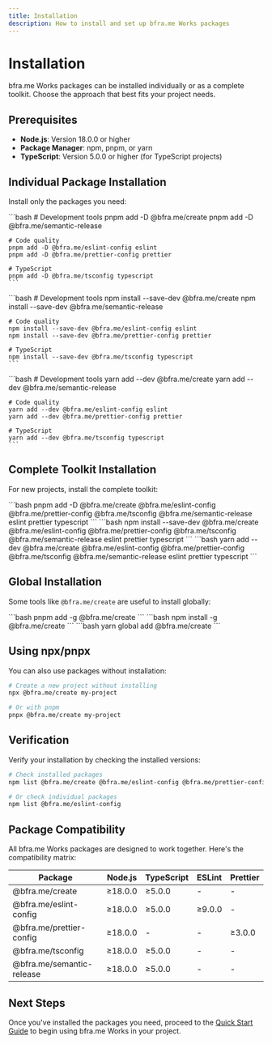 ```yaml
---
title: Installation
description: How to install and set up bfra.me Works packages
---
```



# Installation

bfra.me Works packages can be installed individually or as a complete toolkit. Choose the approach that best fits your project needs.

## Prerequisites

- **Node.js**: Version 18.0.0 or higher
- **Package Manager**: npm, pnpm, or yarn
- **TypeScript**: Version 5.0.0 or higher (for TypeScript projects)

## Individual Package Installation

Install only the packages you need:

<Tabs>
  <TabItem label="pnpm">
    ```bash
    # Development tools
    pnpm add -D @bfra.me/create
    pnpm add -D @bfra.me/semantic-release

    # Code quality
    pnpm add -D @bfra.me/eslint-config eslint
    pnpm add -D @bfra.me/prettier-config prettier

    # TypeScript
    pnpm add -D @bfra.me/tsconfig typescript
    ```
  </TabItem>
  <TabItem label="npm">
    ```bash
    # Development tools
    npm install --save-dev @bfra.me/create
    npm install --save-dev @bfra.me/semantic-release

    # Code quality
    npm install --save-dev @bfra.me/eslint-config eslint
    npm install --save-dev @bfra.me/prettier-config prettier

    # TypeScript
    npm install --save-dev @bfra.me/tsconfig typescript
    ```
  </TabItem>
  <TabItem label="yarn">
    ```bash
    # Development tools
    yarn add --dev @bfra.me/create
    yarn add --dev @bfra.me/semantic-release

    # Code quality
    yarn add --dev @bfra.me/eslint-config eslint
    yarn add --dev @bfra.me/prettier-config prettier

    # TypeScript
    yarn add --dev @bfra.me/tsconfig typescript
    ```
  </TabItem>
</Tabs>

## Complete Toolkit Installation

For new projects, install the complete toolkit:

<Tabs>
  <TabItem label="pnpm">
    ```bash
    pnpm add -D @bfra.me/create @bfra.me/eslint-config @bfra.me/prettier-config @bfra.me/tsconfig @bfra.me/semantic-release eslint prettier typescript
    ```
  </TabItem>
  <TabItem label="npm">
    ```bash
    npm install --save-dev @bfra.me/create @bfra.me/eslint-config @bfra.me/prettier-config @bfra.me/tsconfig @bfra.me/semantic-release eslint prettier typescript
    ```
  </TabItem>
  <TabItem label="yarn">
    ```bash
    yarn add --dev @bfra.me/create @bfra.me/eslint-config @bfra.me/prettier-config @bfra.me/tsconfig @bfra.me/semantic-release eslint prettier typescript
    ```
  </TabItem>
</Tabs>

## Global Installation

Some tools like `@bfra.me/create` are useful to install globally:

<Tabs>
  <TabItem label="pnpm">
    ```bash
    pnpm add -g @bfra.me/create
    ```
  </TabItem>
  <TabItem label="npm">
    ```bash
    npm install -g @bfra.me/create
    ```
  </TabItem>
  <TabItem label="yarn">
    ```bash
    yarn global add @bfra.me/create
    ```
  </TabItem>
</Tabs>

## Using npx/pnpx

You can also use packages without installation:

```bash
# Create a new project without installing
npx @bfra.me/create my-project

# Or with pnpm
pnpx @bfra.me/create my-project
```

## Verification

Verify your installation by checking the installed versions:

```bash
# Check installed packages
npm list @bfra.me/create @bfra.me/eslint-config @bfra.me/prettier-config @bfra.me/tsconfig @bfra.me/semantic-release

# Or check individual packages
npm list @bfra.me/eslint-config
```

## Package Compatibility

All bfra.me Works packages are designed to work together. Here's the compatibility matrix:

| Package | Node.js | TypeScript | ESLint | Prettier |
|---------|---------|------------|--------|----------|
| @bfra.me/create | ≥18.0.0 | ≥5.0.0 | - | - |
| @bfra.me/eslint-config | ≥18.0.0 | ≥5.0.0 | ≥9.0.0 | - |
| @bfra.me/prettier-config | ≥18.0.0 | - | - | ≥3.0.0 |
| @bfra.me/tsconfig | ≥18.0.0 | ≥5.0.0 | - | - |
| @bfra.me/semantic-release | ≥18.0.0 | ≥5.0.0 | - | - |

## Next Steps

Once you've installed the packages you need, proceed to the [Quick Start Guide](/getting-started/quick-start) to begin using bfra.me Works in your project.

